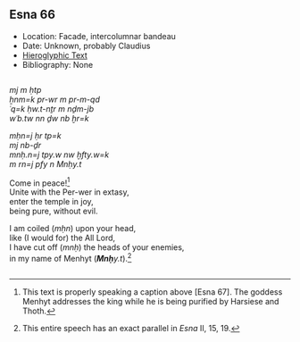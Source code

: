 ## Esna 66 {-}  
  
  
<style>  
  .col2 {  
    columns: 2 300px;         /* number of columns and width in pixels*/  
    -webkit-columns: 2 300px; /* chrome, safari */  
    -moz-columns: 2 300px;    /* firefox */  
    -webkit-column-break-inside: avoid;  
    -page-break-inside: avoid;  
    -break-inside: avoid;  
  }  
  
</style>  
  
- Location: Facade, intercolumnar bandeau  
- Date: Unknown, probably Claudius   
- [Hieroglyphic Text](https://www.ifao.egnet.net/uploads/publications/enligne/Temples-Esna002.pdf#page=211){target="_blank"}  
- Bibliography: None    
    
  
<div class="col2">  
*mj m ḥtp*    
*ẖnm=k pr-wr m pr-m-qd*    
*ʿq=k ḥw.t-nṯr m nḏm-jb*  
   *wʿb.tw nn ḏw nb ḫr=k*    
   
*mḥn=j ḥr tp=k*    
    *mj nb-ḏr*    
*mnḥ.n=j tpy.w nw ḫfty.w=k*    
   *m rn=j pfy n Mnḥy.t*    
   
Come in peace![^fn-66_1]    
Unite with the Per-wer in extasy,    
enter the temple in joy,    
   being pure, without evil.    
   
I am coiled (*mḥn*) upon your head,    
    like (I would for) the All Lord,    
I have cut off (*mnḥ*) the heads of your enemies,  
   in my name of Menhyt (***Mnḥ****y.t*).[^fn-66_2]   
   
  
</div>  
  
[^fn-66_1]: This text is properly speaking a caption above [Esna 67]. The goddess Menhyt addresses the king while he is being purified by Harsiese and Thoth.  
  
[^fn-66_2]: This entire speech has an exact parallel in *Esna* II, 15, 19.  
